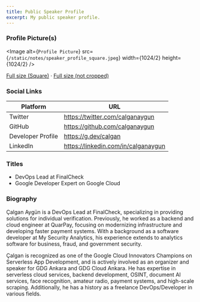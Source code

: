 ```yaml
---
title: Public Speaker Profile
excerpt: My public speaker profile.
---
```


### Profile Picture(s)
<Image
alt={`Profile Picture`}
src={`/static/notes/speaker_profile_square.jpeg`}
width={1024/2}
height={1024/2}
/>
<p>
<a href="/static/notes/speaker_profile_square.jpeg">Full size (Square)</a> · <a href="/static/notes/speaker_profile_full.jpeg">Full size (not cropped)</a>
</p>

### Social Links
| Platform | URL |
|---|---|
| Twitter | https://twitter.com/calganaygun |
| GitHub | https://github.com/calganaygun |
| Developer Profile | https://g.dev/calgan |
| LinkedIn | https://linkedin.com/in/calganaygun |

### Titles
- DevOps Lead at FinalCheck
- Google Developer Expert on Google Cloud

### Biography
Çalgan Aygün is a DevOps Lead at FinalCheck, specializing in providing solutions for individual verification. Previously, he worked as a backend and cloud engineer at QuarPay, focusing on modernizing infrastructure and developing faster payment systems. With a background as a software developer at My Security Analytics, his experience extends to analytics software for business, fraud, and government security. 

Çalgan is recognized as one of the Google Cloud Innovators Champions on Serverless App Development, and is actively involved as an organizer and speaker for GDG Ankara and GDG Cloud Ankara. He has expertise in serverless cloud services, backend development, OSINT, document AI services, face recognition, amateur radio, payment systems, and high-scale scraping. Additionally, he has a history as a freelance DevOps/Developer in various fields.
